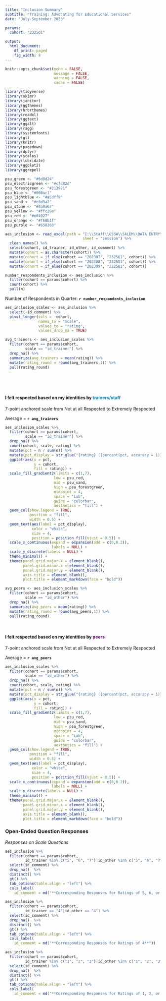 ```yaml
---
title: "Inclusion Summary"
subtitle: "Training: Advocating for Educational Services"
date: "July-September 2023"

params:
  cohort: "2325Q1"

output: 
  html_document:
    df_print: paged
    fig_width: 8
---
```

<!-- NEEDED INFORMATION - LOOK HERE
To make this work, we need to change the names of the cohorts of the quarter to the same name.
Do this in the "r excel file" chunk (starting line 67). Change name to YYYYQN (ex. 2325Q1).
Update cohort parameter in YAML to new quarter cohort.-->

```r
knitr::opts_chunk$set(echo = FALSE,
                      message = FALSE,
                      warning = FALSE,
                      cache = FALSE)
```

```r
library(tidyverse)
library(skimr)
library(janitor)
library(ggthemes)
library(hrbrthemes)
library(readxl)
library(ggtext)
library(ggalt)
library(ragg)
library(systemfonts)
library(gt)
library(knitr)
library(pagedown)
library(dplyr)
library(scales)
library(lubridate)
library(ggplot2)
library(ggrepel)
```

```r
psu_green <- "#6d8d24"
psu_electricgreen <- "#cfd82d"
psu_forestgreen <- "#213921"
psu_blue <- "#008ac1"
psu_lightblue <- "#a5dff9"
psu_sand <- "#e8d3a2"
psu_stone <- "#8a8a67"
psu_yellow <- "#ffc20e"
psu_red <- "#e64927"
psu_orange <- "#f68b1f"
psu_purple <- "#650360"
```

```r
aes_inclusion <- read_excel(path = "I:\\Staff\\GSSW\\SALEM\\DATA ENTRY\\2. Well-being\\AES DB 202307.xlsx",
                                   sheet = "session") %>% 
  clean_names() %>% 
  select(cohort, id_trainer, id_other, id_comment) %>% 
  mutate(cohort = as.character(cohort)) %>% 
  mutate(cohort = if_else(cohort == "202307", "2325Q1", cohort)) %>% 
  mutate(cohort = if_else(cohort == "202308", "2325Q1", cohort)) %>% 
  mutate(cohort = if_else(cohort == "202309", "2325Q1", cohort))
```

```r
number_respondents_inclusion <- aes_inclusion %>% 
  filter(cohort == params$cohort) %>% 
  count(cohort) %>% 
  pull(n)
```

Number of Respondents in Quarter: **`r number_respondents_inclusion`**

```r
aes_inclusion_scales <- aes_inclusion %>%
  select(-id_comment) %>% 
  pivot_longer(cols = -cohort,
               names_to = "scale",
               values_to = "rating",
               values_drop_na = TRUE)
```

```r
avg_trainers <- aes_inclusion_scales %>%
  filter(cohort == params$cohort,
         scale == "id_trainer") %>%
  drop_na() %>% 
  summarize(avg_trainers = mean(rating)) %>% 
  mutate(rating_round = round(avg_trainers,1)) %>%
  pull(rating_round)
```

$~$

$~$

#### I felt respected based on my identities by <span style = 'color: #008ac1'>trainers/staff</span>
7-point anchored scale from Not at all Respected to Extremely Respected

Average = **`r avg_trainers`**

```r
aes_inclusion_scales %>%
  filter(cohort == params$cohort,
         scale == "id_trainer") %>% 
  drop_na() %>% 
  count(cohort, scale, rating) %>% 
  mutate(pct = n / sum(n)) %>%
  mutate(pct_display = str_glue("{rating} ({percent(pct, accuracy = 1)})")) %>% 
  ggplot(aes(x = pct,
             y = cohort,
             fill = rating)) +
  scale_fill_gradient2(limits = c(1,7),
                      low = psu_red,
                      mid = psu_sand,
                      high = psu_forestgreen,
                      midpoint = 4,
                      space = "Lab",
                      guide = "colorbar",
                      aesthetics = "fill") +
  geom_col(show.legend = TRUE,
           position = "fill",
           width = 0.5) +
  geom_text(aes(label = pct_display),
            color = "white",
            size = 4,
            position = position_fill(vjust = 0.5)) +
  scale_x_continuous(expand = expansion(add = c(0,0.2)),
                     labels = NULL) +
  scale_y_discrete(labels = NULL) +
  theme_minimal() +
  theme(panel.grid.major.x = element_blank(),
        panel.grid.minor.x = element_blank(),
        panel.grid.major.y = element_blank(),
        axis.title = element_blank(),
        plot.title = element_markdown(face = "bold"))
```

```r
avg_peers <- aes_inclusion_scales %>%
  filter(cohort == params$cohort,
         scale == "id_other") %>%
  drop_na() %>% 
  summarize(avg_peers = mean(rating)) %>% 
  mutate(rating_round = round(avg_peers,1)) %>%
  pull(rating_round)
```

$~$

#### I felt respected based on my identities by <span style = 'color: #650360'>peers</span>
7-point anchored scale from Not at all Respected to Extremely Respected

Average = **`r avg_peers`**

```r
aes_inclusion_scales %>%
  filter(cohort == params$cohort,
         scale == "id_other") %>% 
  drop_na() %>% 
  count(cohort, scale, rating) %>% 
  mutate(pct = n / sum(n)) %>%
  mutate(pct_display = str_glue("{rating} ({percent(pct, accuracy = 1)})")) %>% 
  ggplot(aes(x = pct,
             y = cohort,
             fill = rating)) +
  scale_fill_gradient2(limits = c(1,7),
                      low = psu_red,
                      mid = psu_sand,
                      high = psu_forestgreen,
                      midpoint = 4,
                      space = "Lab",
                      guide = "colorbar",
                      aesthetics = "fill") +
  geom_col(show.legend = TRUE,
           position = "fill",
           width = 0.5) +
  geom_text(aes(label = pct_display),
            color = "white",
            size = 4,
            position = position_fill(vjust = 0.5)) +
  scale_x_continuous(expand = expansion(add = c(0,0.2)),
                     labels = NULL) +
  scale_y_discrete(labels = NULL) +
  theme_minimal() +
  theme(panel.grid.major.x = element_blank(),
        panel.grid.minor.x = element_blank(),
        panel.grid.major.y = element_blank(),
        axis.title = element_blank(),
        plot.title = element_markdown(face = "bold"))
```

\newpage

### Open-Ended Question Responses

*Responses on Scale Questions*

```r
aes_inclusion %>% 
  filter(cohort == params$cohort,
         id_trainer %in% c("5", "6", "7")|id_other %in% c("5", "6", "7")) %>% 
  select(id_comment) %>% 
  drop_na()  %>% 
  distinct() %>% 
  gt() %>% 
  tab_options(table.align = "left") %>% 
  cols_label(
    id_comment = md("**Corresponding Responses for Ratings of 5, 6, or 7**"))
```

```r
aes_inclusion %>% 
  filter(cohort == params$cohort,
         id_trainer == "4"|id_other == "4") %>% 
  select(id_comment) %>% 
  drop_na()  %>% 
  distinct() %>% 
  gt() %>% 
  tab_options(table.align = "left") %>% 
  cols_label(
    id_comment = md("**Corresponding Responses for Ratings of 4**"))
```

```r
aes_inclusion %>% 
  filter(cohort == params$cohort,
         id_trainer %in% c("1", "2", "3")|id_other %in% c("1", "2", "3")) %>% 
  select(id_comment) %>% 
  drop_na()  %>% 
  distinct() %>% 
  gt() %>% 
  tab_options(table.align = "left") %>% 
  cols_label(
    id_comment = md("**Corresponding Responses for Ratings of 1, 2, or 3**"))
```

